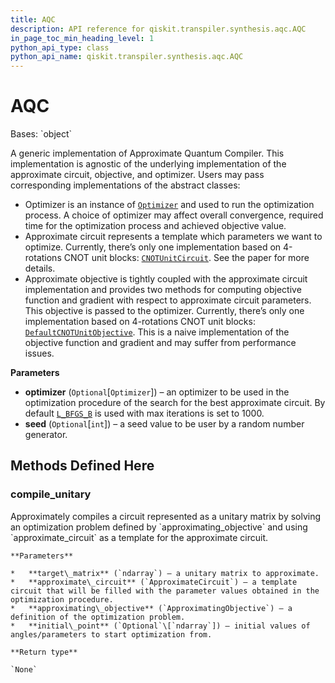 ```yaml
---
title: AQC
description: API reference for qiskit.transpiler.synthesis.aqc.AQC
in_page_toc_min_heading_level: 1
python_api_type: class
python_api_name: qiskit.transpiler.synthesis.aqc.AQC
---
```


# AQC

<Class id="qiskit.transpiler.synthesis.aqc.AQC" isDedicatedPage={true} github="https://github.com/qiskit/qiskit/tree/stable/0.19/qiskit/transpiler/synthesis/aqc/aqc.py" signature="AQC(optimizer=None, seed=None)" modifiers="class">
  Bases: `object`

  A generic implementation of Approximate Quantum Compiler. This implementation is agnostic of the underlying implementation of the approximate circuit, objective, and optimizer. Users may pass corresponding implementations of the abstract classes:

  *   Optimizer is an instance of [`Optimizer`](qiskit.algorithms.optimizers.Optimizer "qiskit.algorithms.optimizers.Optimizer") and used to run the optimization process. A choice of optimizer may affect overall convergence, required time for the optimization process and achieved objective value.
  *   Approximate circuit represents a template which parameters we want to optimize. Currently, there’s only one implementation based on 4-rotations CNOT unit blocks: [`CNOTUnitCircuit`](qiskit.transpiler.synthesis.aqc.CNOTUnitCircuit "qiskit.transpiler.synthesis.aqc.CNOTUnitCircuit"). See the paper for more details.
  *   Approximate objective is tightly coupled with the approximate circuit implementation and provides two methods for computing objective function and gradient with respect to approximate circuit parameters. This objective is passed to the optimizer. Currently, there’s only one implementation based on 4-rotations CNOT unit blocks: [`DefaultCNOTUnitObjective`](qiskit.transpiler.synthesis.aqc.DefaultCNOTUnitObjective "qiskit.transpiler.synthesis.aqc.DefaultCNOTUnitObjective"). This is a naive implementation of the objective function and gradient and may suffer from performance issues.

  **Parameters**

  *   **optimizer** (`Optional`\[`Optimizer`]) – an optimizer to be used in the optimization procedure of the search for the best approximate circuit. By default [`L_BFGS_B`](qiskit.algorithms.optimizers.L_BFGS_B "qiskit.algorithms.optimizers.L_BFGS_B") is used with max iterations is set to 1000.
  *   **seed** (`Optional`\[`int`]) – a seed value to be user by a random number generator.

  ## Methods Defined Here

  <span id="qiskit-transpiler-synthesis-aqc-aqc-compile-unitary" />

  ### compile\_unitary

  <Function id="qiskit.transpiler.synthesis.aqc.AQC.compile_unitary" signature="AQC.compile_unitary(target_matrix, approximate_circuit, approximating_objective, initial_point=None)">
    Approximately compiles a circuit represented as a unitary matrix by solving an optimization problem defined by `approximating_objective` and using `approximate_circuit` as a template for the approximate circuit.

    **Parameters**

    *   **target\_matrix** (`ndarray`) – a unitary matrix to approximate.
    *   **approximate\_circuit** (`ApproximateCircuit`) – a template circuit that will be filled with the parameter values obtained in the optimization procedure.
    *   **approximating\_objective** (`ApproximatingObjective`) – a definition of the optimization problem.
    *   **initial\_point** (`Optional`\[`ndarray`]) – initial values of angles/parameters to start optimization from.

    **Return type**

    `None`
  </Function>
</Class>


